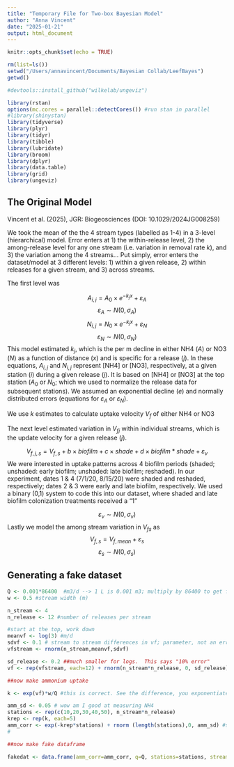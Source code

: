 ```yaml
---
title: "Temporary File for Two-box Bayesian Model"
author: "Anna Vincent"
date: "2025-01-21"
output: html_document
---
```


```r
knitr::opts_chunk$set(echo = TRUE)
```

```r

rm(list=ls())
setwd("/Users/annavincent/Documents/Bayesian Collab/LeefBayes")
getwd()

#devtools::install_github("wilkelab/ungeviz")

library(rstan)
options(mc.cores = parallel::detectCores()) #run stan in parallel
#library(shinystan)
library(tidyverse)
library(plyr)
library(tidyr)
library(tibble)
library(lubridate)
library(broom)
library(dplyr)
library(data.table)
library(grid)
library(ungeviz)

```

## The Original Model
Vincent et al. (2025), JGR: Biogeosciences (DOI: 10.1029/2024JG008259)

We took the mean of the the 4 stream types (labelled as 1-4) in a 3-level (hierarchical) model. Error enters at 1) the within-release level, 2) the among-release level for any one stream (i.e. variation in removal rate $k$), and 3) the variation among the 4 streams... Put simply, error enters the dataset/model at 3 different levels: 1) within a given release, 2) within releases for a given stream, and 3) across streams.

The first level was
 
$$A_{i,j} = A_0 \times e^{-k_j x} + \varepsilon_A$$
$$\varepsilon_A \sim N(0,\sigma_A)$$
$$N_{i,j} = N_0 \times e^{-k_j x} + \varepsilon_N$$
$$\varepsilon_N \sim N(0,\sigma_N)$$
This model estimated $k_j$, which is the per m decline in either NH4 ($A$) or NO3 ($N$) as a function of distance ($x$) and is specific for a release ($j$). In these equations, $A_{i,j}$ and $N_{i,j}$ represent [NH4] or [NO3], respectively, at a given station ($i$) during a given release ($j$). It is based on [NH4] or [NO3] at the top station ($A_0$ or $N_0$; which we used to normalize the release data for subsequent stations). We assumed an exponential decline ($e$) and normally distributed errors (equations for $\varepsilon_A$ or $\varepsilon_N$).

We use $k$ estimates to calculate uptake velocity $V_f$ of either NH4 or NO3

The next level estimated variation in $V_{fj}$ within individual streams, which is the update velocity for a given release ($j$).

$$V_{f,j,s}= V_{f,s} + b \times biofilm + c \times shade + d \times biofilm*shade + \varepsilon_v$$
We were interested in uptake patterns across 4 biofilm periods (shaded; unshaded: early biofilm; unshaded: late biofilm; reshaded). In our experiment, dates 1 & 4 (7/1/20, 8/15/20) were shaded and reshaded, respectively; dates 2 & 3 were early and late biofilm, respectively. We used a binary (0,1) system to code this into our dataset, where shaded and late biofilm colonization treatments received a "1" 

$$ \varepsilon_v \sim N(0,\sigma_v)$$
Lastly we model the among stream variation in $V_{fs}$ as
$$V_{f,s}= V_{f, mean} + \varepsilon_s$$
$$ \varepsilon_s \sim N(0,\sigma_s)$$


## Generating a fake dataset

```r

Q <- 0.001*86400  #m3/d --> 1 L is 0.001 m3; multiply by 86400 to get from seconds (L/s) to days (m3/d)
w <- 0.5 #stream width (m)

n_stream <- 4
n_release <- 12 #number of releases per stream

#start at the top, work down
meanvf <- log(3) #m/d
sdvf <- 0.1 # stream to stream differences in vf; parameter, not an error.  Note that log std is very different than sd.  It is like fraction erro, and scale independent
vfstream <- rnorm(n_stream,meanvf,sdvf)

sd_release <- 0.2 ##much smaller for logs.  This says "10% error"
vf <- rep(vfstream, each=12) + rnorm(n_stream*n_release, 0, sd_release) #now make vf for each release

##now make ammonium uptake

k <- exp(vf)*w/Q #this is correct. See the difference, you exponentiated w and q too in k<- exp(w/(vf*Q)).  I also screwed the algebra before, so this is better

amm_sd <- 0.05 # wow am I good at measuring NH4
stations <- rep(c(10,20,30,40,50), n_stream*n_release)
krep <- rep(k, each=5)
amm_corr <- exp(-krep*stations) + rnorm (length(stations),0, amm_sd) #simulated [NH4] at each station
#

##now make fake dataframe

fakedat <- data.frame(amm_corr=amm_corr, q=Q, stations=stations, stream=rep(1:4,each=60), release=rep(rep(1:12, each=5),4), group=rep(1:48, each=5))

```
